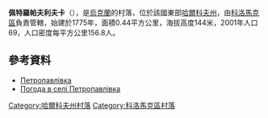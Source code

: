 
{{coord|49|52|14|N|35|10|4|E|scale:100000_region:UA|display=title}}

'''佩特羅帕夫利夫卡'''（{{lang-uk|Петропавлівка}}），是[[烏克蘭|烏克蘭]]的村落，位於該國東部[[哈爾科夫州|哈爾科夫州]]，由[[科洛馬克區|科洛馬克區]]負責管轄，始建於1775年，面積0.44平方公里，海拔高度144米，2001年人口69，人口密度每平方公里156.8人。

==參考資料==
* [http://w1.c1.rada.gov.ua/pls/z7502/A005?rdat1=09.01.2009&rf7571=33386 Петропавлівка]{{dead link|date=2017年11月 |bot=InternetArchiveBot |fix-attempted=yes }}
* [http://weather.in.ua/ua/har'kovskaja/20265 Погода в селі Петропавлівка] {{Wayback|url=http://weather.in.ua/ua/har%27kovskaja/20265 |date=20160323024726 }}

{{DEFAULTSORT:Петропавлівка}}
[[Category:哈爾科夫州村落|Category:哈爾科夫州村落]]
[[Category:科洛馬克區村落|Category:科洛馬克區村落]]


{{Kharkiv-geo-stub}}